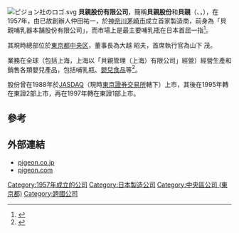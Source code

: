 [[File:ピジョン社のロゴ.svg|thumb]]
'''貝親股份有限公司'''，簡稱'''貝親股份'''和'''貝親'''（'''{{lang-en|Pigeon Corporation}}'''、'''{{lang-ja|ピジョン株式会社}}'''，{{tyo|7956}}），在1957年，由已故創辦人仲田祐一，於[[神奈川縣|神奈川]][[茅崎市|茅崎市]]成立首家{{link-en|哺乳瓶|baby bottle|}}製造商，前身為「貝親哺乳器本舗股份有限公司」，而市場上是最主要哺乳瓶在日本首屈一指<ref>{{Cite web |url=http://news.livedoor.com/article/detail/2047375/ |title=【ファンキー通信】1000人!?の女性のオッパイを吸った社長 |access-date=2015-02-11 |archive-date=2021-05-03 |archive-url=https://web.archive.org/web/20210503111513/https://news.livedoor.com/article/detail/2047375/ |dead-url=no }}</ref>。

其現時總部位於[[東京都|東京都]][[中央區_(東京都)|中央区]]，董事長為大越 昭夫，首席執行官為山下 茂。

業務在全球（包括上海，上海以「貝親管理（上海）有限公司」經營）經營生產和銷售各類嬰兒產品，包括哺乳瓶、[[嬰兒食品|嬰兒食品]]等<ref>{{Cite web |url=http://www.pigeon.co.jp/about/company/index.html |title=貝親股份有限公司簡介（日文） |access-date=2015-02-11 |archive-date=2016-05-20 |archive-url=https://web.archive.org/web/20160520200121/http://www.pigeon.co.jp/about/company/index.html |dead-url=no }}</ref>。

股份曾在1988年於[[JASDAQ|JASDAQ]]（現時[[東京證券交易所|東京證券交易所]]轄下）上市，其後在1995年轉在東證2部上市，再在1997年轉在東證1部上市。

==參考==
{{REFLIST}}

==外部連結==
*[https://web.archive.org/web/20150211195117/http://www.pigeon.co.jp/ pigeon.co.jp]
*[http://www.pigeon.com pigeon.com] {{Wayback|url=http://www.pigeon.com/ |date=20210410045858 }}


{{DEFAULTSORT:Pigeon}}
[[Category:1957年成立的公司|Category:1957年成立的公司]]
[[Category:日本製造公司|Category:日本製造公司]]
[[Category:中央區公司_(東京都)|Category:中央區公司 (東京都)]]
[[Category:跨國公司|Category:跨國公司]]